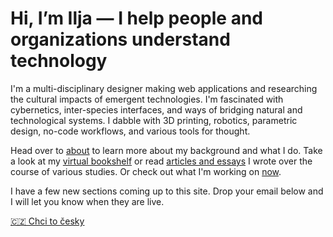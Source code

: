 # Hi, I’m Ilja — I help people and organizations understand technology

I'm a multi-disciplinary designer making web applications and researching the cultural impacts of emergent technologies. I'm fascinated with cybernetics, inter-species interfaces, and ways of bridging natural and technological systems. I dabble with 3D printing, robotics, parametric design, no-code workflows, and various tools for thought.

Head over to [about](./about/) to learn more about my background and what I do. Take a look at my [virtual bookshelf](./bookshelf/) or read [articles and essays](./articles/) I wrote over the course of various studies. Or check out what I'm working on [now](./now/).

I have a few new sections coming up to this site. Drop your email below and I will let you know when they are live.

[🇨🇿 Chci to česky](./cz/)
